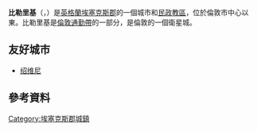 {{Infobox UK place
|country =          英格蘭
|static_image=      [[File:Billericay_High_Street.jpg|240px]]
|static_image_caption=    
|official_name=     Billericay
|civil_parish=      Billericay
|latitude=          51.628
|longitude=         0.4184
|population =       27,998
|population_ref=        (2011)<ref>{{cite web|url=http://www.neighbourhood.statistics.gov.uk/dissemination/LeadKeyFigures.do?a=7&b=11120704&c=Billericay&d=16&e=62&g=6422170&i=1001x1003x1032x1004&m=0&r=1&s=1442843313680&enc=1|title=Town population 2011|accessdate=21 September 2015|archive-url=https://web.archive.org/web/20161003232559/http://www.neighbourhood.statistics.gov.uk/dissemination/LeadKeyFigures.do?a=7&b=11120704&c=Billericay&d=16&e=62&g=6422170&i=1001x1003x1032x1004&m=0&r=1&s=1442843313680&enc=1|archive-date=2016-10-03|dead-url=yes}}</ref> 
|shire_district=    [[Basildon_(borough)|Basildon]]
|shire_county =     [[埃塞克斯|埃塞克斯]]
|region=            東英格蘭
|constituency_westminster=      [[巴西爾登和比勒里基_(英國國會選區)|巴西爾登和比勒里基]]
|post_town=         BILLERICAY
|postcode_district= CM11 1, CM12
|postcode_area=     CM
|dial_code=         01277
|os_grid_reference= TQ675945
}}
'''比勒里基'''（{{lang-en|Billericay}}，{{IPAc-en|audio=En-uk-Billericay.ogg|b|ɪ|l|ə|ˈ|r|ɪ|k|iː}}）是[[英格蘭|英格蘭]][[埃塞克斯郡|埃塞克斯郡]]的一個城市和[[民政教區|民政教區]]，位於倫敦市中心以東{{convert|28|mi|km}}。比勒里基是[[倫敦通勤帶|倫敦通勤帶]]的一部分，是倫敦的一個衛星城。

==友好城市==
* {{FRA}} [[绍维尼|绍维尼]]

==參考資料==
{{Reflist}}
[[Category:埃塞克斯郡城鎮|Category:埃塞克斯郡城鎮]]